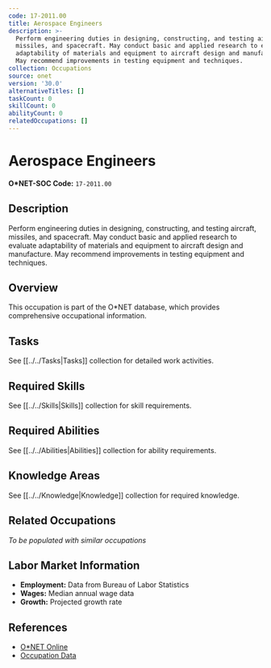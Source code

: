 ```yaml
---
code: 17-2011.00
title: Aerospace Engineers
description: >-
  Perform engineering duties in designing, constructing, and testing aircraft,
  missiles, and spacecraft. May conduct basic and applied research to evaluate
  adaptability of materials and equipment to aircraft design and manufacture.
  May recommend improvements in testing equipment and techniques.
collection: Occupations
source: onet
version: '30.0'
alternativeTitles: []
taskCount: 0
skillCount: 0
abilityCount: 0
relatedOccupations: []
---
```

# Aerospace Engineers

**O*NET-SOC Code:** `17-2011.00`

## Description

Perform engineering duties in designing, constructing, and testing aircraft, missiles, and spacecraft. May conduct basic and applied research to evaluate adaptability of materials and equipment to aircraft design and manufacture. May recommend improvements in testing equipment and techniques.

## Overview

This occupation is part of the O*NET database, which provides comprehensive occupational information.

## Tasks

See [[../../Tasks|Tasks]] collection for detailed work activities.

## Required Skills

See [[../../Skills|Skills]] collection for skill requirements.

## Required Abilities

See [[../../Abilities|Abilities]] collection for ability requirements.

## Knowledge Areas

See [[../../Knowledge|Knowledge]] collection for required knowledge.

## Related Occupations

*To be populated with similar occupations*

## Labor Market Information

- **Employment:** Data from Bureau of Labor Statistics
- **Wages:** Median annual wage data
- **Growth:** Projected growth rate

## References

- [O*NET Online](https://www.onetonline.org/link/summary/17-2011.00)
- [Occupation Data](https://www.onetcenter.org/)
